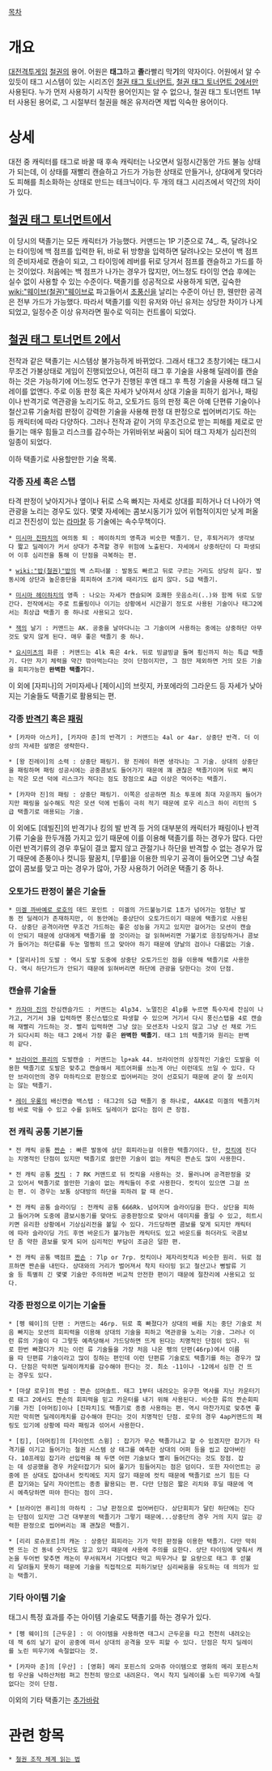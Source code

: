 [[목차]]

= 개요 =
[[대전격투게임]] [[철권]]의 용어.
어원은 '''태그'''하고 '''졸'''라빨리 막'''기'''의 약자이다. 어원에서 알 수 있듯이 태그 시스템이 있는 시리즈인 [[철권 태그 토너먼트]], [[철권 태그 토너먼트 2]]에서만 사용된다. 누가 먼저 사용하기 시작한 용어인지는 알 수 없으나, 철권 태그 토너먼트 1부터 사용된 용어로, 그 시절부터 철권을 해온 유저라면 제법 익숙한 용어이다.

= 상세 =
대전 중 캐릭터를 태그로 바꿀 때 후속 캐릭터는 나오면서 일정시간동안 가드 불능 상태가 되는데, 이 상태를 재빨리 캔슬하고 가드가 가능한 상태로 만들거나, 상대에게 맞더라도 피해를 최소화하는 상태로 만드는 테크닉이다. 두 개의 태그 시리즈에서 약간의 차이가 있다.

== [[철권 태그 토너먼트]]에서 ==
이 당시의 택졸기는 모든 캐릭터가 가능했다. 커맨드는 1P 기준으로 74_. 즉, 달려나오는 타이밍에 백 점프를 입력한 뒤, 바로 뒤 방향을 입력하면 달려나오는 모션이 백 점프의 준비자세로 캔슬이 되고, 그 타이밍에 레버를 뒤로 당겨서 점프를 캔슬하고 가드를 하는 것이었다. 처음에는 백 점프가 나가는 경우가 많지만, 어느정도 타이밍 연습 후에는 실수 없이 사용할 수 있는 수준이다. 택졸기를 성공적으로 사용하게 되면, 깊숙한 [[wiki:"웨이브(철권)"웨이브]]로 파고들어서 [[초풍신]]을 날리는 수준이 아닌 한, 웬만한 공격은 전부 가드가 가능했다. 따라서 택졸기를 익힌 유저와 아닌 유저는 상당한 차이가 나게 되었고, 일정수준 이상 유저라면 필수로 익히는 컨트롤이 되었다.

== [[철권 태그 토너먼트 2]]에서 ==
전작과 같은 택졸기는 시스템상 불가능하게 바뀌었다. 그래서 태그2 초창기에는 태그시 무조건 가불상태로 게임이 진행되었으나, 여전히 태그 후 기술을 사용해 딜레이를 캔슬하는 것은 가능하기에 어느정도 연구가 진행된 후엔 태그 후 특정 기술을 사용해 태그 딜레이를 없앤다. 주로 이동 판정 혹은 자세가 낮아져서 상대 기술을 피하기 쉽거나, 패링이나 반격기로 역관광을 노리기도 하고, 오토가드 등의 판정 혹은 아예 단편류 기술이나 철산고류 기술처럼 판정이 강력한 기술을 사용해 판정 대 판정으로 씹어버리기도 하는 등 캐릭터에 따라 다양하다. 그러나 전작과 같이 거의 무조건으로 받는 피해를 제로로 만들기는 매우 힘들고 리스크를 감수하는 가위바위보 싸움이 되어 태그 자체가 심리전의 일종이 되었다.

이하 택졸기로 사용할만한 기술 목록.

=== 각종 [[자세]] 혹은 스탭 ===
타격 판정이 낮아지거나 옆이나 뒤로 스윽 빠지는 자세로 상대를 피하거나 더 나아가 역관광을 노리는 경우도 있다. 몇몇 자세에는 콤보시동기가 있어 위협적이지만 낮게 퍼올리고 전진성이 있는 [[라마찰]] 등 기술에는 속수무책이다.

 * [[미시마 진파치]]의 여의동 퇴 : 헤이하치의 영족과 비슷한 택졸기. 단, 후퇴거리가 생각보다 짧고 딜레이가 커서 상대가 추격할 경우 위험에 노출된다. 자세에서 상중하단이 다 파생되어 이후 심리전을 통해 이 단점을 극복하는 편.

 * [[wiki:"밥(철권)"밥]]의 백 스피너볼 : 발동도 빠르고 뒤로 구르는 거리도 상당히 길다. 발동시에 상단과 높은중단을 회피하여 초기에 때리기도 쉽지 않다. S급 택졸기.

 * [[미시마 헤이하치]]의 영족 : 나오는 자세가 캔슬되며 호쾌한 웃음소리(..)와 함께 뒤로 도망간다. 전작에서는 주로 트롤링이나 이기는 상황에서 시간끌기 정도로 사용된 기술이나 태그2에서는 최상급 택졸기 중 하나로 사용되고 있다.

 * [[잭]]의 날기 : 커맨드는 AK. 공중을 날아다니는 그 기술이며 사용하는 중에는 상중하단 아무것도 맞지 않게 된다. 매우 좋은 택졸기 중 하나. 

 * [[요시미츠]]의 화륜 : 커맨드는 4lk 혹은 4rk. 뒤로 빙글빙글 돌며 횡신까지 하는 특급 택졸기. 다만 자기 체력을 약간 깎아먹는다는 것이 단점이지만, 그 점만 제외하면 거의 모든 기술을 회피가능한 '''완벽한 택졸기'''다.

이 외에 [자피나]의 거미자세나 [제이시]의 브릿지, 카포에라의 그라운드 등 자세가 낮아지는 기술들도 택졸기로 활용되는 편.

=== 각종 [[반격기]] 혹은 [[패링]] ===

 * [카자마 아스카], [카자마 준]의 반격기 : 커맨드는 4al or 4ar. 상중단 반격. 더 이상의 자세한 설명은 생략한다.

 * [왕 진레이]의 소력 : 상중단 패링기. 왕 진레이 하면 생각나는 그 기술. 상대의 상중단을 패링하며 패링 성공시에는 공중콤보도 들어가기 때문에 꽤 괜찮은 택졸기이며 뒤로 빠지는 작은 모션 덕에 리스크가 적다는 점도 장점으로 A급 이상은 먹어주는 택졸기.

 * [카자마 진]의 패링 : 상중단 패링기. 이쪽은 성공하면 최소 투포에 최대 자운까지 들어가지만 패링을 실수해도 작은 모션 덕에 빈틈이 극히 적기 때문에 로우 리스크 하이 리턴의 S급 택졸기로 애용되는 기술.

이 외에도 [데빌진]의 반격기나 킹의 발 반격 등 거의 대부분의 캐릭터가 패링이나 반격기류 기술을 한두개쯤 가지고 있기 때문에 이를 이용해 택졸기를 하는 경우가 많다. 다만 이런 반격기류의 경우 후딜이 결코 짧지 않고 관절기나 하단을 반격할 수 없는 경우가 많기 때문에 존풍이나 컷니등 팔꿈치, [무릎]을 이용한 띄우기 공격이 들어오면 그냥 속절없이 콤보를 맞고 마는 경우가 많아, 가장 사용하기 어려운 택졸기 중 하나.

=== 오토가드 판정이 붙은 기술들 ===

 * [[미겔 까바예로 로호]]의 데드 포인트 : 미겔의 가드불능기로 1초가 넘어가는 엄청난 발동 전 딜레이가 존재하지만, 이 동안에는 중상단이 오토가드이기 때문에 택졸기로 사용된다. 상중단 공격이라면 무조건 가드하는 좋은 성능을 가지고 있지만 걸어가는 모션이 캔슬이 안되기 때문에 상대에게 택졸기를 쓸 것이라는 걸 읽혀버리면 가불기로 응징당하거나 콤보가 들어가는 하단류를 두눈 멀쩡히 뜨고 맞아야 하기 때문에 양날의 검이나 다름없는 기술.

 * [알리사]의 도발 : 역시 도발 도중에 상중단 오토가드인 점을 이용해 택졸기로 사용한다. 역시 하단가드가 안되기 때문에 읽혀버리면 하단에 관광을 당한다는 것이 단점.

=== 캔슬류 기술들 ===

 * [[카자마 진]]의 잔심캔슬가드 : 커맨드는 4lp34. 노멀진은 4lp를 누르면 특수자세 잔심이 나가고, 거기서 3을 입력하면 풍신스탭으로 파생할 수 있으며 거기서 다시 풍신스탭을 4로 캔슬해 재빨리 가드하는 것. 빨리 입력하면 그냥 앉는 모션조차 나오지 않고 그냥 선 채로 가드가 되다시피 하는 태그 2에서 가장 좋은 '''완벽한 택졸기'''. 태그 1의 택졸기와 원리는 완벽히 같다.

 * [[브라이언 퓨리]]의 도발캔슬 : 커맨드는 lp+ak 44. 브라이언의 상징적인 기술인 도발을 이용한 택졸기로 도발은 맞추고 캔슬해서 제트어퍼를 쓰는게 아닌 이런데도 쓰일 수 있다. 다만 브라이언의 경우 마하킥으로 판정으로 씹어버리는 것이 선호되기 때문에 굳이 잘 쓰이지는 않는 택졸기.

 * [[레이 우롱]]의 배신캔슬 백스텝 : 태그2의 S급 택졸기 중 하나로, 4AK4로 미겔의 텍졸기처럼 바로 막을 수 있고 수를 읽혀도 딜레이가 없다는 점이 큰 장점.

=== 전 캐릭 공통 기본기들 ===

 * 전 캐릭 공통 [[짠손]] : 빠른 발동에 상단 회피라는걸 이용한 택졸기이다. 단, [[컷킥]]에 진다는 치명적인 단점이 있지만 택졸기로 쓸만한 기술이 없는 캐릭은 짠손도 많이 사용한다.

 * 전 캐릭 공통 [[컷킥]] : 7 RK 커맨드로 뒤 컷킥을 사용하는 것. 물러나며 공격판정을 갖고 있어서 택졸기로 쓸만한 기술이 없는 캐릭들이 주로 사용한다. 컷킥이 있으면 그걸 쓰는 편. 이 경우는 보통 상대방의 하단을 피하려 할 때 쓴다.

 * 전 캐릭 공통 슬라이딩 : 전캐릭 공통 666Rk. 넘어지며 슬라이딩을 한다. 상단을 피하고 들어가며 도중에 콤보시동기를 맞아도 공중판정으로 맞아서 데미지를 줄일 수 있고, 히트시키면 유리한 상황에서 기상심리전을 볼일 수 있다. 가드당하면 콤보를 맞게 되지만 캐릭터에 따라 슬라이딩 가드 후엔 바운드가 불가능한 캐릭터도 있고 바운드를 하더라도 국콤보단 좀 약한 콤보를 맞게 되어 심리적인 부담이 조금은 덜한 편.

 * 전 캐릭 공통 백점프 [[짠손]] : 7lp or 7rp. 컷킥이나 제자리컷킥과 비슷한 원리. 뒤로 점프하면 짠손을 내민다. 상대와의 거리가 벌어져서 착지 타이밍 읽고 철산고나 뻥발류 기술 등 특별히 긴 몇몇 기술만 주의하면 비교적 안전한 편이기 때문에 절찬리에 사용되고 있다.

=== 각종 판정으로 이기는 기술들 ===

 * [펭 웨이]의 단편 : 커맨드는 46rp. 뒤로 훅 빠졌다가 상대의 배를 치는 중단 기술로 처음 빠지는 모션의 회피력을 이용해 상대의 기술을 피하고 역관광을 노리는 기술. 그러나 이런 류의 기술이 다 그렇듯 예측당해서 가드당하면 뜨게 된다는 치명적인 단점이 있다. 뒤로 한번 빠졌다가 치는 이런 류 기술들을 가장 처음 나온 펭의 단편(46rp)에서 이름을 따 단편류 기술이라고 많이 칭하는 편인데 이런 단편류 기술로도 택졸기를 하는 경우가 많다. 단점은 막히면 딜레이캐치를 감수해야 한다는 것. 최소 -11이나 -12에서 심한 건 뜨는 경우도 있다.

 * [마샬 로우]의 짠섬 : 짠손 섬머솔트. 태그 1부터 내려오는 유구한 역사를 지닌 카운터기로 태그 2에서도 짠손의 회피력을 믿고 카운터를 내기 위해 사용된다. 비슷한 류의 짠손회피기를 가진 [아머킹]이나 [진파치]도 택졸기로 종종 사용하는 편. 역시 마찬가지로 맞추면 좋지만 막히면 딜레이캐치를 감수해야 한다는 것이 치명적인 단점. 로우의 경우 4ap커맨드의 패링도 있기에 상황에 따라 패링과 섞어서 사용한다.

 * [킹], [아머킹]의 [자이언트 스윙] : 잡기가 무슨 택졸기냐고 할 수 있겠지만 잡기가 타격기를 이기고 들어가는 철권 시스템 상 태그를 예측한 상대의 어퍼 등을 씹고 잡아버린다. 10프레임 잡기라 선입력을 해 두면 어떤 기술보다 빨리 들어간다는 것도 장점. 잡는 데 성공했을 경우 카운터잡기가 되어 풀기가 힘들어지는 점은 덤이다. 또한 자이언트는 공중에 뜬 상대도 잡아내서 컷킥에도 지지 않기 때문에 컷킥 때문에 택졸기로 쓰기 힘든 다른 잡기와는 달리 자이언트는 종종 활용되는 편. 다만 단점은 짧은 리치와 후딜 때문에 역시 예측당하면 떠야 한다는 점이 크다.

 * [브라이언 퓨리]의 마하킥 : 그냥 판정으로 씹어버린다. 상단회피가 달린 하단에는 진다는 단점이 있지만 그건 대부분의 택졸기가 그렇기 때문에...상중단의 경우 거의 지지 않는 강력한 판정으로 씹어버리는 꽤 괜찮은 택졸기.

 * [리리 로슈포르]의 캐논 : 상중단 회피라는 기가 막힌 판정을 이용한 택졸기. 다만 막히면 뜨는 건 동네 숫자단도 알고 있기 때문에 사용에 주의를 요한다. 상단 타이밍에 맞춰서 캐논을 두어번 맞추면 캐논이 무서워져서 기다렸다 막고 띄우거나 할 요량으로 태그 후 섣불리 달려들지 못하기 때문에 기술을 직접적으로 피하기보단 심리싸움을 유도하는 데 의의가 있는 택졸기.

=== 기타 아이템 기술 ===

태그시 특정 효과를 주는 아이템 기술로도 택졸기를 하는 경우가 있다.

 * [펭 웨이]의 [근두운] : 이 아이템을 사용하면 태그시 근두운을 타고 천천히 내려오는데 잭 6의 날기 같이 공중에 떠서 상대의 공격을 모두 피할 수 있다. 단점은 착지 딜레이를 노린 띄우기에 속절없다는 것.

 * [카자마 준]의 [우산] : [영화] 메리 포핀스의 오마쥬 아이템으로 영화의 메리 포핀스처럼 우산을 낙하산처럼 펴고 천천히 땅으로 내려온다. 역시 착지 딜레이를 노린 띄우기에 속절없다는 것이 단점.


이외의 기타 택졸기는 [[추가바람]]

= 관련 항목 =
 * [[철권 조작 체계 읽는 법]]
